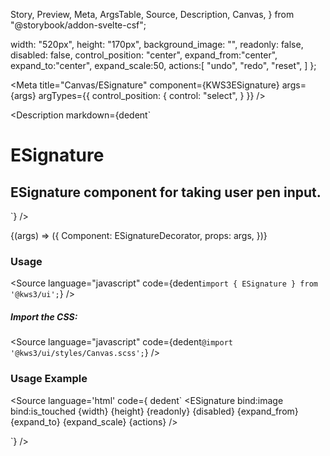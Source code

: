   Story,
  Preview,
  Meta,
  ArgsTable,
  Source,
  Description,
  Canvas,
} from "@storybook/addon-svelte-csf";

  width: "520px",
  height: "170px",
  background_image: "",
  readonly: false,
  disabled: false,
  control_position: "center",
  expand_from:"center",
  expand_to:"center",
  expand_scale:50,
  actions:[
    "undo",
    "redo",
    "reset",
  ] 
};

<Version />

<Meta
  title="Canvas/ESignature"
  component={KWS3ESignature}
  args={args}
  argTypes={{
    control_position: {
      control: "select",
    }
  }}
/>

<Description
  markdown={dedent`
# ESignature
## ESignature component for taking user pen input.
`}
/>

<Canvas>
  <Story name="ESignature" args={args}>
    {(args) => ({
      Component: ESignatureDecorator,
      props: args,
    })}
  </Story>
</Canvas>

<ArgsTable story="ESignature" />

### Usage

<Source
  language="javascript"
  code={dedent`import { ESignature } from '@kws3/ui';`}
/>

##### Import the CSS:

<Source
  language="javascript"
  code={dedent`@import '@kws3/ui/styles/Canvas.scss';`}
/>

### Usage Example
<Source
  language='html'
  code={ dedent`
    <ESignature
      bind:image
      bind:is_touched
      {width}
      {height}
      {readonly}
      {disabled}
      {expand_from}
      {expand_to}
      {expand_scale}
      {actions}
    />
    
  <script>
      height = "170px",
      background_image = "",
      readonly = false,
      disabled = false,
      image = "",
      is_touched = false;
      expand_from = "center",  
      expand_to = "center",
      expand_scale = 50,
      actions = [
        "undo",
        "redo",
        "reset",
      ];  
  </script>
  `}
/>
